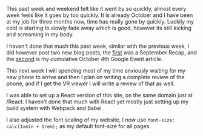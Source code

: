 This past week and weekend felt like it went by so quickly, almost every week feels like it goes by too quickly. It is already October and I have been at my job for three months now, time has really gone by quickly. Luckily my cold is starting to slowly fade away which is good, however its still kicking and screaming in my body.

I haven't done that much this past week, similar with the previous week, I did however post two new blog posts, the [first](/blog/2016/September/SeptemberUpdate) was a September Recap, and the [second](./october-4th) is my cumulative October 4th Google Event article.

This next week I will spending most of my time anxiously waiting for my new phone to arrive and then I plan on writing a complete review of the phone, and if I get the VR viewer I will write a review of that as well.

I was able to set up a React version of this site, on the same domain just at /React. I haven't done that much with React yet mostly just setting up my build system with Webpack and Babel.

I also adjusted the font scaling of my website, I now use <code>font-size: calc(1vmin + 1rem);</code> as my default font-size for all pages.
